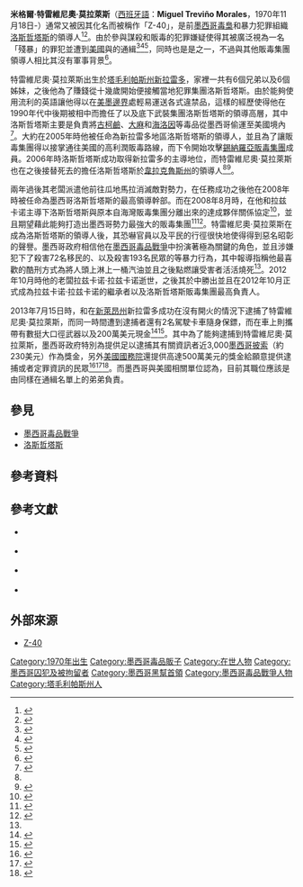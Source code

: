 {{Spanish name|特雷維尼奧|莫拉萊斯}}
{{Infobox person
| 姓名 = 米格爾·特雷維尼奧·莫拉萊斯
| 圖像 =
| 圖像大小 = 300px
| 出生日期 = {{Birth date and age|1970|11|18|df= yes }}
| 出生地 = {{MEX}}[[塔毛利帕斯州|塔毛利帕斯州]][[新拉雷多|新拉雷多]]
| 死亡日期 = 
| 死亡地 = 
| 國籍 = {{MEX}}
| 籍貫 = 
| 別名 = L-40
| 種族 = 
| 語言 = 
| 教育程度 = 
| 母校 =
| 職業 = 
| 活躍時期 = 
| 僱主 = [[洛斯哲塔斯|洛斯哲塔斯]]
| 組織 = 
| 機構 = 
| 知名原因 = 販毒、謀殺、[[洗錢|洗錢]]
| 知名作品 = 
| 身高 = 
| 體重 = 195磅
| 髮色 = 
| 瞳色 = 
| 三圍 = 
| 頭銜 = 
| 頭銜時期 = 
| 前任 = {{Link-en|埃里韋托·拉兹卡诺·拉兹卡诺|Heriberto Lazcano Lazcano}}
| 繼任 = {{Link-en|奧馬爾·特雷維尼奧·莫拉萊斯|Omar Treviño Morales}}
| 政黨 = 
| 宗教信仰 = 
| 配偶 = 
| 子女 = 
| 父母 = 
| 親屬 = {{Link-en|奧馬爾·特雷維尼奧·莫拉萊斯|Omar Treviño Morales}}<br />{{Link-en|何塞·特雷維尼奧·莫拉萊斯|José Treviño Morales}}<br />胡安·弗朗西斯科·特雷維尼奧·莫拉萊斯
}}

'''米格爾·特雷維尼奧·莫拉萊斯'''（[[西班牙語|西班牙語]]：'''Miguel Treviño Morales'''，1970年11月18日-）通常又被因其化名而被稱作「Z-40」，是前[[墨西哥|墨西哥]][[毒梟|毒梟]]和暴力犯罪組織[[洛斯哲塔斯|洛斯哲塔斯]]的領導人<ref name = "E. Eduardo Castillo">{{cite news |language = en | author = E. Eduardo Castillo | coauthors =  | url =  | title = Feared Mexican Zetas Leader Z-40 now top target | publisher = 《{{Link-en|聖安東尼奧快遞新聞|San Antonio Express-News}}》 | pages =  | date = 2012年8月24日 | accessdate = 2013年7月18日 }}</ref><ref name="America's Most Wanted">{{Cite web |url= http://www.amw.com/fugitives/case.cfm?id=64309 |title= Miguel Angel Trevino Morales |author=  |date= 2009年3月28日 |publisher= 《{{Link-en|全美通緝令|America's Most Wanted}}》 |language= en |accessdate= 2013年7月18日 |quote=  |deadurl= yes |archiveurl= https://web.archive.org/web/20121026002152/http://www.amw.com/fugitives/case.cfm?id=64309 |archivedate= 2012年10月26日 }}</ref>。由於參與謀殺和販毒的犯罪嫌疑使得其被廣泛視為一名「殘暴」的罪犯並遭到[[美國|美國]]與{{Link-en|墨西哥政治|Politics of Mexico|墨西哥政府}}的通緝<ref>{{Cite web |url= http://www.justice.gov/dea/pubs/pressrel/pr091708_photogallery.html |title= Indictment Photos |author=  |date= 2008年9月17日 |publisher= [[美國緝毒局|美國緝毒局]] |language= en |accessdate= 2013年7月18日 |quote=  |archive-url= https://www.webcitation.org/6AARXtZq3?url=http://www.justice.gov/dea/pubs/pressrel/pr091708_photogallery.html |archive-date= 2012年8月24日 |dead-url= yes }}</ref><ref>{{cite news |language = en | author = Alfredo Corchado | coauthors =  | url =  | title = Drug turf war advances into 'safest city in Mexico' | publisher = 《{{Link-en|達拉斯晨報|The Dallas Morning News}}》 | pages =  | date = 2007年2月13日 | accessdate = 2013年7月18日 }}</ref><ref>{{Cite book | author =  | title = indictment against Treviño et. al. | location = 美國華盛頓哥倫比亞 | publisher = [[美國華盛頓哥倫比亞特區地方法院|美國華盛頓哥倫比亞特區地方法院]] | date = 2007年11月15日 | pages =  | ISBN =  | accessdate = 2013年7月18日 | url =  | language = en | quote =  }}</ref>，同時也是是{{Link-en|墨西哥37名頭號通緝之毒梟列表|List of Mexico's 37 most-wanted drug lords|墨西哥37名頭號通緝毒梟}}之一，不過與其他販毒集團領導人相比其沒有軍事背景<ref>{{Cite web |url= http://www.state.gov/j/inl/narc/rewards/123683.htm |title= Narcotics Rewards Program: Miguel Angel Trevino-Morales |author= {{Link-en|美國國務院國際毒品暨執法事務局|Bureau of International Narcotics and Law Enforcement Affairs}} |date=  |publisher= [[美國國務院|美國國務院]] |language= en |accessdate= 2013年7月18日 |quote=  |archive-url= https://www.webcitation.org/6AAPT1av4?url=http://www.state.gov/j/inl/narc/rewards/123683.htm |archive-date= 2012年8月24日 |dead-url= yes }}</ref>。

特雷維尼奧·莫拉萊斯出生於[[塔毛利帕斯州|塔毛利帕斯州]][[新拉雷多|新拉雷多]]，家裡一共有6個兄弟以及6個姊妹，之後他為了賺錢從十幾歲開始便接觸當地犯罪集團洛斯哲塔斯。由於能夠使用流利的英語讓他得以在[[美墨邊界|美墨邊界]]處輕易運送各式違禁品，這樣的經歷使得他在1990年代中後期被相中而擔任了{{Link-en|海灣販毒集團|Gulf Cartel}}以及底下武裝集團洛斯哲塔斯的領導高層，其中洛斯哲塔斯主要是負責將[[古柯鹼|古柯鹼]]、[[大麻|大麻]]和[[海洛因|海洛因]]等毒品從墨西哥偷運至美國境內<ref>{{Cite web |url= http://www.gpo.gov/fdsys/pkg/CHRG-109hhrg24608/pdf/CHRG-109hhrg24608.pdf |title= WEAK BILATERAL LAW ENFORCEMENT PRESENCE AT THE U.S.-MEXICO BORDER: TERRITORIAL INTEGRITY AND SAFETY ISSUES FOR AMERICAN CITIZENS |author= Joint Hearings |date= 2005年11月14日 |publisher= {{Link-en|美國政府印刷局|United States Government Printing Office}} |language= en |accessdate= 2013年7月18日 |quote=  |archive-date= 2012年8月24日 |archive-url= https://www.webcitation.org/6AAPyMhr3?url=http://www.gpo.gov/fdsys/pkg/CHRG-109hhrg24608/pdf/CHRG-109hhrg24608.pdf |dead-url= no }}</ref>。大約在2005年時他被任命為新拉雷多地區洛斯哲塔斯的領導人，並且為了讓販毒集團得以接掌通往美國的高利潤販毒路線，而下令開始攻擊[[錫納羅亞販毒集團|錫納羅亞販毒集團]]成員。2006年時洛斯哲塔斯成功取得新拉雷多的主導地位，而特雷維尼奧·莫拉萊斯也在之後接替死去的{{Link-en|埃弗拉因·特奧多羅·托雷斯|Efraín Teodoro Torres}}擔任洛斯哲塔斯於[[韋拉克魯斯州|韋拉克魯斯州]]的領導人<ref name = "America's Most Wanted"/><ref>{{Cite web |url= http://www.rawstory.com/rs/2012/06/13/over-50-alleged-zetas-members-arrested-in-mexico/ |title= Over 50 alleged Zetas members arrested in Mexico |author= [[法新社|法新社]] |date= 2012年6月13日 |publisher= {{Link-en|The Raw Story|The Raw Story}} |language= en |accessdate= 2013年7月18日 |quote=  }}</ref>。

兩年過後其老闆{{Link-en|哈里博尔托·拉兹卡诺·拉兹卡诺|Heriberto Lazcano Lazcano}}派遣他前往瓜地馬拉消滅敵對勢力，在任務成功之後他在2008年時被任命為墨西哥洛斯哲塔斯的最高領導幹部。而在2008年8月時，在他和拉兹卡诺主導下洛斯哲塔斯與原本自海灣販毒集團分離出來的{{Link-en|貝爾川雷瓦販毒集團|Beltrán-Leyva Cartel}}達成夥伴關係協定<ref>{{Cite web |url= http://www.vanguardia.com.mx/los_zetas_por_dentro%3b_los_entrenan_en_coahuila-209970.html |title= Los ‘Zetas’ por dentro; los entrenan en Coahuila |author= Francisco Gómez |date= 2008年8月17日 |publisher= 《{{Link-en|先鋒報|Periódico Vanguardia}}》 |language= es |accessdate= 2013年7月18日 |quote=  }}</ref>，並且期望藉此能夠打造出墨西哥勢力最強大的販毒集團<ref>{{Cite web |url= http://www.samuellogan.com/articles/violence-on-the-US-Mexico-border.html |title= Violence on the US-Mexico Border |author= Casey McCarty |date= 2008年1月28日 |publisher= Samuel Logan |language= en |accessdate= 2013年7月18日 |quote=  }}</ref><ref>{{cite news |language = en | author =  | coauthors =  | url =  | title = Mega Cartel created in Mexico; Los Zetas becomes a new Cartel | publisher = Border Fire Report | pages =  | date = 2008年5月19日 | accessdate = 2013年7月18日 }}</ref>。特雷維尼奧·莫拉萊斯在成為洛斯哲塔斯的領導人後，其恐嚇官員以及平民的行徑很快地使得得到惡名昭彰的聲譽。墨西哥政府相信他在[[墨西哥毒品戰爭|墨西哥毒品戰爭]]中扮演著極為關鍵的角色，並且涉嫌犯下了殺害72名移民的{{Link-en|2010年聖費爾南多屠殺|2010 San Fernando massacre}}、以及殺害193名民眾的{{Link-en|2011年聖費爾南多屠殺|2011 San Fernando massacre}}等暴力行為，其中報導指稱他最喜歡的酷刑方式為將人頭上淋上一桶汽油並且之後點燃讓受害者活活燒死<ref name = "E. Eduardo Castillo"/>。2012年10月時他的老闆拉兹卡诺·拉兹卡诺逝世，之後其於{{Link-en|洛斯哲塔斯內部鬥爭|Infighting in Los Zetas}}中勝出並且在2012年10月正式成為拉兹卡诺·拉兹卡诺的繼承者以及洛斯哲塔斯販毒集團最高負責人。

2013年7月15日時，{{Link-en|墨西哥海軍陸戰隊|Naval Infantry Force}}和{{Link-en|墨西哥陸軍|Mexican Army}}在[[新萊昂州|新萊昂州]]新拉雷多成功在沒有開火的情況下逮捕了特雷維尼奧·莫拉萊斯，而同一時間遭到逮捕者還有2名駕駛卡車隨身保鏢，而在車上則攜帶有數挺大口徑武器以及200萬美元現金<ref>{{Cite web |url= http://www.huffingtonpost.fr/2013/07/16/mexique-arrestation-du-ch_n_3602684.html?utm_hp_ref=france |title= Mexique: arrestation du chef du cartel des Zetas |author= [[法新社|法新社]] |date= 2013年7月16日 |publisher= 《[[哈芬登郵報|哈芬登郵報]]》 |language= fr |accessdate= 2013年7月18日 |quote=  }}</ref><ref>{{Cite web |url= http://news.rambler.ru/20102154/ |title= В Мексике схвачен главарь наркокартеля «Зетас» |author= {{Link-en|BBC俄文網|BBC Russian Service}} |date= 2013年7月16日 |publisher= [[Rambler传媒集团|Rambler]] |language= ru |accessdate= 2013年7月18日 |quote=  }}</ref>。其中為了能夠逮捕到特雷維尼奧·莫拉萊斯，墨西哥政府特別為提供足以逮捕其有關資訊者近3,000[[墨西哥披索|墨西哥披索]]（約230美元）作為獎金，另外[[美國國務院|美國國務院]]還提供高達500萬美元的獎金給願意提供逮捕或者定罪資訊的民眾<ref>{{Cite web |url= http://www.washingtonpost.com/world/the_americas/us-federal-official-leader-of-mexicos-zetas-drug-cartel-captured/2013/07/15/85376a4c-edab-11e2-bb32-725c8351a69e_story.html |title= No shots fired: Leader of Mexico’s Zetas cartel captured in precision operation, with US help |author= [[美聯社|美聯社]] |date= 2013年7月16日 |publisher= 《[[華盛頓郵報|華盛頓郵報]]》 |language= en |accessdate= 2013年7月18日 |quote=  |archiveurl= https://archive.is/20130716211038/http://www.washingtonpost.com/world/the_americas/us-federal-official-leader-of-mexicos-zetas-drug-cartel-captured/2013/07/15/85376a4c-edab-11e2-bb32-725c8351a69e_story.html |archivedate= 2013-07-16 |deadurl= yes }}</ref><ref>{{Cite web |url= http://www.corriere.it/esteri/13_luglio_16/trevino-morales-arrestato-in-messico_25fdac28-edae-11e2-91ec-b494a66f67a7.shtml |title= Catturato Trevino, alias «Z-40» boss feroce del cartello dei Los Zetas |author=  |date= 2013年7月16日 |publisher= 《[[晚郵報|晚郵報]]}》 |language= it |accessdate= 2013年7月18日 |quote=  }}</ref><ref>{{Cite web |url= http://vesti.kz/crime/20260/ |title= США заплатят 50 миллионов долларов за данные о наркобаронах |author=  |date= 2009年7月21日 |publisher= Vesti.kz |language= ru |accessdate= 2013年7月18日 |quote=  }}</ref>。而墨西哥與美國相關單位認為，目前其職位應該是由同樣在通緝名單上的弟弟{{Link-en|奧馬爾·特雷維尼奧·莫拉萊斯|Omar Treviño Morales}}負責。

== 參見 ==
{{wikinews|墨西哥抓获大毒枭特雷维诺}}
* [[墨西哥毒品戰爭|墨西哥毒品戰爭]]
* [[洛斯哲塔斯|洛斯哲塔斯]]

== 參考資料 ==
{{Reflist|2}}

== 參考文獻 ==
* {{en}} {{Cite book | author = {{Link-en|傑佛瑞·羅賓森|Jeffrey Robinson}} | title = The Takedown: A Suburban Mom, A Coal Miner's Son, and The Unlikely Demise of Colombia's Brutal Norte Valle Cartel | location = 美國紐約 | publisher = {{Link-en|托马斯·邓恩出版社|Thomas Dunne Books}} | date = 2011年4月2日 | pages =  | ISBN = 978-6073101042 | accessdate =  | url =https://archive.org/details/takedownsuburban0000robi| language =  | quote =  }}
* {{en}} {{Cite book | author = [[乔治·W·格雷森|乔治·W·格雷森]]（George W. Grayson）和{{Link-en|撒母耳·羅根|Samuel Logan}} | title = The Executioner's Men: Los Zetas, Rogue Soldiers, Criminal Entrepreneurs, and the Shadow State They Created | location = 美國皮斯卡特維 | publisher = {{Link-en|交易出版社|Transaction Publishers}} | date = 2012年4月24日 | pages =  | ISBN = 978-1412846172 | accessdate =  | url = http://books.google.com.tw/books?id=ZLH4wfrRJM4C&printsec=frontcover&hl=zh-TW#v=onepage&q&f=false | language =  | quote =  }}
* {{en}} {{Cite book | author = Robert J. Bunker | title = Networks, Terrorism and Global Insurgency | location = 英國倫敦 | publisher = [[劳特里奇|劳特里奇]] | date = 2006年1月13日 | pages =  | ISBN = 978-0415385947 | accessdate =  | url =  | language =  | quote =  }}
* {{es}} {{Cite book | author = {{Link-en|安娜佩尔·赫尔南德斯|Anabel Hernández}} | title = Los senores del narco | location = 美國紐約 | publisher = [[藍燈書屋|藍燈書屋]] | date = 2010年11月 | pages =  | ISBN = 978-6073101042 | accessdate =  | url = http://books.google.com.tw/books?id=oVLXjMuUrTgC&printsec=frontcover&hl=zh-TW#v=onepage&q&f=false | language =  | quote =  }}

== 外部來源 ==
* {{en}} [http://www.insightcrime.org/personalities-mexico/miguel-angel-trevino-z40 Z-40]

[[Category:1970年出生|Category:1970年出生]]
[[Category:墨西哥毒品販子|Category:墨西哥毒品販子]]
[[Category:在世人物|Category:在世人物]]
[[Category:墨西哥囚犯及被拘留者|Category:墨西哥囚犯及被拘留者]]
[[Category:墨西哥黑幫首領|Category:墨西哥黑幫首領]]
[[Category:墨西哥毒品戰爭人物|Category:墨西哥毒品戰爭人物]]
[[Category:塔毛利帕斯州人|Category:塔毛利帕斯州人]]